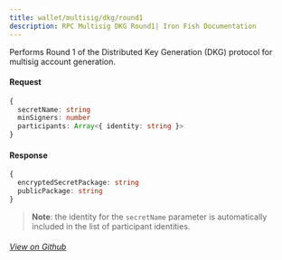 ```yaml
---
title: wallet/multisig/dkg/round1
description: RPC Multisig DKG Round1| Iron Fish Documentation
---
```


Performs Round 1 of the Distributed Key Generation (DKG) protocol for multisig account generation.

#### Request

```ts
{
  secretName: string
  minSigners: number
  participants: Array<{ identity: string }>
}
```

#### Response

```ts
{
  encryptedSecretPackage: string
  publicPackage: string
}
```

> **Note**: the identity for the `secretName` parameter is automatically included in the list of participant identities.

###### [View on Github](https://github.com/iron-fish/ironfish/blob/master/ironfish/src/rpc/routes/wallet/multisig/dkg/round1.ts)
